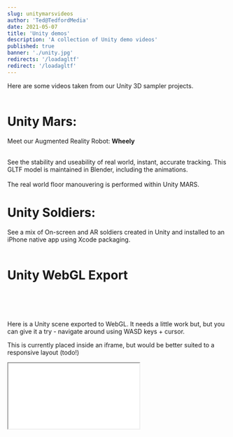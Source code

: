 ```yaml
---
slug: unitymarsvideos
author: 'Ted@TedfordMedia'
date: 2021-05-07
title: 'Unity demos'
description: 'A collection of Unity demo videos'
published: true
banner: './unity.jpg' 
redirects: '/loadagltf'
redirect: '/loadagltf'
---
```


<Layout>
Here are some videos taken from our Unity 3D sampler projects.     
<br /><br />

<YouTube youTubeId="-O_5b3MRr5A" />
</Layout>  
<Layout>
<h1>
Unity Mars:
</h1>
Meet our Augmented Reality Robot: <b>Wheely</b><br /><br />
 
See the stability and useability of real world, instant, accurate tracking.  This GLTF model is maintained in Blender, including the animations.<br /><br />The real world floor manouvering is performed within Unity MARS. 
<YouTube youTubeId="BAJ7gZnHeTg" />

<h1>
Unity Soldiers:
</h1>
See a mix of On-screen and AR soldiers created in Unity and installed to an iPhone native app using Xcode packaging.<br /><br />
<YouTube youTubeId="ZXQ2k3EHkTk" />
</Layout>  

<Layout>
<h1>
Unity WebGL Export
</h1>
<br></br>
<br></br>
Here is a Unity scene exported to WebGL.  It needs a little work but, but you can give it a try - navigate around using WASD keys + cursor.

This is currently placed inside an iframe, but would be better suited to a responsive layout (todo!)
</Layout>
<iframe style={{ height: "70vh", width: "100%",background:"green" }} src="./unit/index.html"></iframe>
 